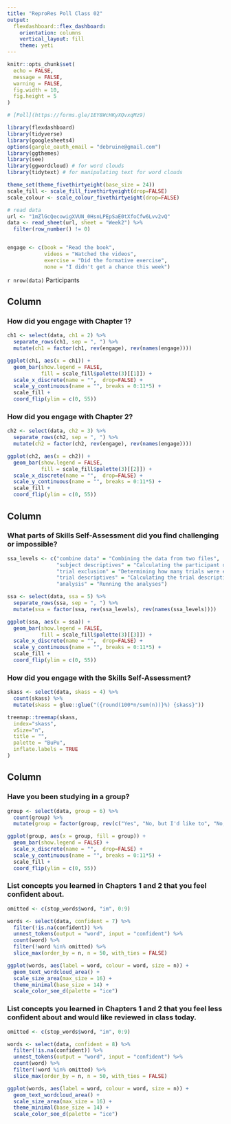 ```yaml
---
title: "ReproRes Poll Class 02"
output: 
  flexdashboard::flex_dashboard:
    orientation: columns
    vertical_layout: fill
    theme: yeti
---
```


```r
knitr::opts_chunk$set(
  echo = FALSE,
  message = FALSE,
  warning = FALSE,
  fig.width = 10,
  fig.height = 5
)

# [Poll](https://forms.gle/1EY8WcHKyXQvxqMz9)

library(flexdashboard)
library(tidyverse)
library(googlesheets4)
options(gargle_oauth_email = "debruine@gmail.com")
library(ggthemes)
library(see)
library(ggwordcloud) # for word clouds
library(tidytext) # for manipulating text for word clouds
```

```r
theme_set(theme_fivethirtyeight(base_size = 24))
scale_fill <- scale_fill_fivethirtyeight(drop=FALSE)
scale_colour <- scale_colour_fivethirtyeight(drop=FALSE)
```

```r
# read data
url <- "1mZlGcQecowigXVUN_0HsnLPEpSaE0tXfoCfw6Lvv2vQ"
data <- read_sheet(url, sheet = "Week2") %>%
  filter(row_number() != 0)


engage <- c(book = "Read the book", 
            videos = "Watched the videos", 
            exercise = "Did the formative exercise",
            none = "I didn't get a chance this week")
```

`r nrow(data)` Participants

Column {data-width=300}
-----------------------------------------------------------------------

### How did you engage with Chapter 1?

```r
ch1 <- select(data, ch1 = 2) %>%
  separate_rows(ch1, sep = ", ") %>%
  mutate(ch1 = factor(ch1, rev(engage), rev(names(engage))))

ggplot(ch1, aes(x = ch1)) +
  geom_bar(show.legend = FALSE,
           fill = scale_fill$palette(3)[[1]]) +
  scale_x_discrete(name = "",  drop=FALSE) +
  scale_y_continuous(name = "", breaks = 0:11*5) +
  scale_fill +
  coord_flip(ylim = c(0, 55)) 
```

### How did you engage with Chapter 2?

```r
ch2 <- select(data, ch2 = 3) %>%
  separate_rows(ch2, sep = ", ") %>%
  mutate(ch2 = factor(ch2, rev(engage), rev(names(engage))))

ggplot(ch2, aes(x = ch2)) +
  geom_bar(show.legend = FALSE,
           fill = scale_fill$palette(3)[[2]]) +
  scale_x_discrete(name = "",  drop=FALSE) +
  scale_y_continuous(name = "", breaks = 0:11*5) +
  scale_fill +
  coord_flip(ylim = c(0, 55)) 
```


Column {data-width=300}
-----------------------------------------------------------------------

### What parts of Skills Self-Assessment did you find challenging or impossible?

```r
ssa_levels <- c("combine data" = "Combining the data from two files", 
                "subject descriptives" = "Calculating the participant descriptives", 
                "trial exclusion" = "Determining how many trials were excluded", 
                "trial descriptives" = "Calculating the trial descriptives", 
                "analysis" = "Running the analyses")

ssa <- select(data, ssa = 5) %>%
  separate_rows(ssa, sep = ", ") %>%
  mutate(ssa = factor(ssa, rev(ssa_levels), rev(names(ssa_levels))))

ggplot(ssa, aes(x = ssa)) +
  geom_bar(show.legend = FALSE,
           fill = scale_fill$palette(3)[[3]]) +
  scale_x_discrete(name = "",  drop=FALSE) +
  scale_y_continuous(name = "", breaks = 0:11*5) +
  scale_fill +
  coord_flip(ylim = c(0, 55)) 
```



### How did you engage with the Skills Self-Assessment?

```r
skass <- select(data, skass = 4) %>%
  count(skass) %>%
  mutate(skass = glue::glue("({round(100*n/sum(n))}%) {skass}"))

treemap::treemap(skass,
  index="skass",
  vSize="n",
  title = "",
  palette = "BuPu",
  inflate.labels = TRUE
)
```

Column {data-width=300}
-----------------------------------------------------------------------

### Have you been studying in a group?

```r
group <- select(data, group = 6) %>%
  count(group) %>%
  mutate(group = factor(group, rev(c("Yes", "No, but I'd like to", "No, and I'd rather not"))))

ggplot(group, aes(x = group, fill = group)) +
  geom_bar(show.legend = FALSE) +
  scale_x_discrete(name = "",  drop=FALSE) +
  scale_y_continuous(name = "", breaks = 0:11*5) +
  scale_fill +
  coord_flip(ylim = c(0, 55)) 
```

### List concepts you learned in Chapters 1 and 2 that you feel confident about.

```r
omitted <- c(stop_words$word, "im", 0:9)

words <- select(data, confident = 7) %>%
  filter(!is.na(confident)) %>%
  unnest_tokens(output = "word", input = "confident") %>%
  count(word) %>%
  filter(!word %in% omitted) %>%
  slice_max(order_by = n, n = 50, with_ties = FALSE)

ggplot(words, aes(label = word, colour = word, size = n)) +
  geom_text_wordcloud_area() +
  scale_size_area(max_size = 16) +
  theme_minimal(base_size = 14) +
  scale_color_see_d(palette = "ice") 
```

### List concepts you learned in Chapters 1 and 2 that you feel less confident about and would like reviewed in class today.

```r
omitted <- c(stop_words$word, "im", 0:9)

words <- select(data, confident = 8) %>%
  filter(!is.na(confident)) %>%
  unnest_tokens(output = "word", input = "confident") %>%
  count(word) %>%
  filter(!word %in% omitted) %>%
  slice_max(order_by = n, n = 50, with_ties = FALSE)

ggplot(words, aes(label = word, colour = word, size = n)) +
  geom_text_wordcloud_area() +
  scale_size_area(max_size = 16) +
  theme_minimal(base_size = 14) +
  scale_color_see_d(palette = "ice") 
```
